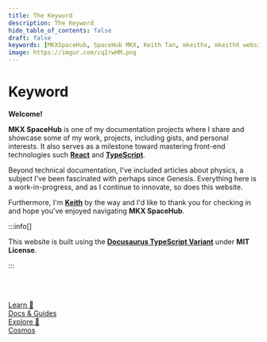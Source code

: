 ```yaml
---
title: The Keyword
description: The Keyword
hide_table_of_contents: false
draft: false
keywords: [MKXSpaceHub, SpaceHub MKX, Keith Tan, mkeithx, mkeithX website]
image: https://imgur.com/cqIrwHM.png
---
```



# Keyword

**Welcome!**

**MKX SpaceHub** is one of my documentation projects where I share and showcase some of my work, projects, including gists, and personal interests. It also serves as a milestone toward mastering front-end technologies such [**React**](https://react.dev/) and [**TypeScript**](https://www.typescriptlang.org/).

Beyond technical documentation, I've included articles about physics, a subject I've been fascinated with perhaps since Genesis. Everything here is a work-in-progress, and as I continue to innovate, so does this website.

Furthermore, I'm [**Keith**](./me) by the way and I'd like to thank you for checking in and hope you've enjoyed navigating **MKX SpaceHub**.


:::info[]

This website is built using the [**Docusaurus TypeScript Variant**](/docs/contweaks/docusaurus/quick-start) under **MIT License**.

:::


<br></br>

<nav class="pagination-nav">
  <div class="pagination-nav__item">
    <a class="pagination-nav__link" href="/docs">
      <div class="pagination-nav__sublabel">Learn 📒</div>
      <div class="pagination-nav__label">Docs & Guides</div>
    </a>
  </div>
  <div class="pagination-nav__item pagination-nav__item--next">
    <a class="pagination-nav__link" href="cosmos/overview">
      <div class="pagination-nav__sublabel">Explore 🚀</div>
      <div class="pagination-nav__label">Cosmos</div>
    </a>
  </div>
</nav>